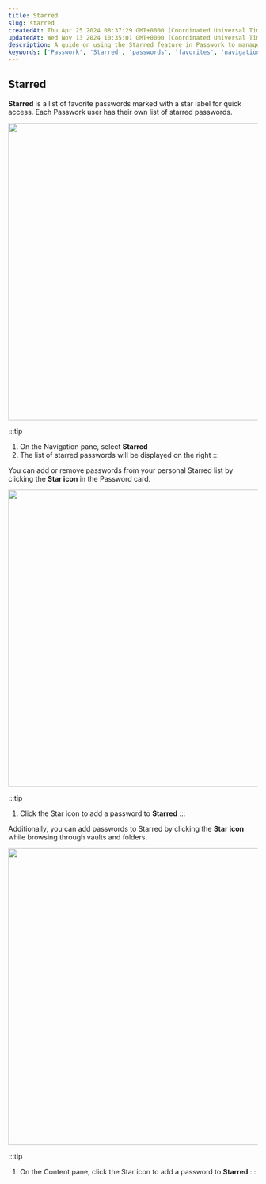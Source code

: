 ```yaml
---
title: Starred
slug: starred
createdAt: Thu Apr 25 2024 08:37:29 GMT+0000 (Coordinated Universal Time)
updatedAt: Wed Nov 13 2024 10:35:01 GMT+0000 (Coordinated Universal Time)
description: A guide on using the Starred feature in Passwork to manage favorite passwords.
keywords: ['Passwork', 'Starred', 'passwords', 'favorites', 'navigation pane']
---
```


## Starred

**Starred** is a list of favorite passwords marked with a star label for quick access. Each Passwork user has their own list of starred passwords.

<div style={{ textAlign: 'center' }}>
  <img
    src="/img/assets/X2f2iRELZRe_LdMiyOAKj_133-interface-overview-navigation-column-starred-1.png"
    width="600"
    style={{ display: 'block', margin: '0 auto' }}
  />
</div>

:::tip
1. On the Navigation pane, select **Starred**  
2. The list of starred passwords will be displayed on the right
:::

You can add or remove passwords from your personal Starred list by clicking the **Star icon** in the Password card.

<div style={{ textAlign: 'center' }}>
  <img
    src="/img/assets/nGAAWnv2rm39MDygtjIMm_133-interface-overview-navigation-column-starred-3.png"
    width="600"
    style={{ display: 'block', margin: '0 auto' }}
  />
</div>

:::tip
1. Click the Star icon to add a password to **Starred**
:::

Additionally, you can add passwords to Starred by clicking the **Star icon** while browsing through vaults and folders.

<div style={{ textAlign: 'center' }}>
  <img
    src="/img/assets/fWewgJ_oxmRfaQPCRma8F_133-interface-overview-navigation-column-starred-2.png"
    width="600"
    style={{ display: 'block', margin: '0 auto' }}
  />
</div>

:::tip
1. On the Content pane, click the Star icon to add a password to **Starred**
:::